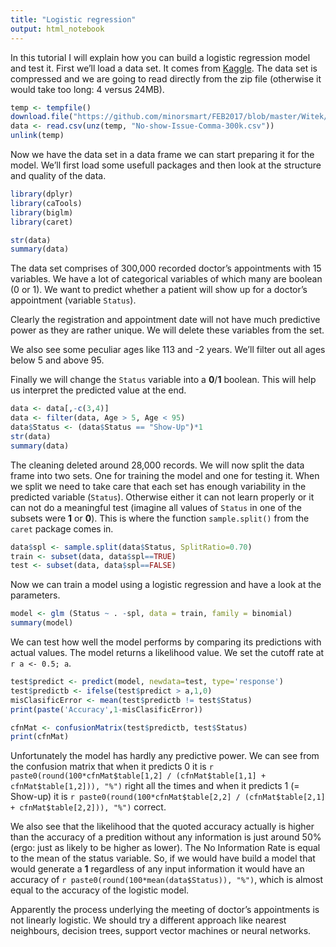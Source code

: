 ```yaml
---
title: "Logistic regression"
output: html_notebook
---
```


In this tutorial I will explain how you can build a logistic regression model and test it. First we'll load a data set. It comes from [Kaggle](https://www.kaggle.com/joniarroba/noshowappointments). The data set is compressed and we are going to read directly from the zip file (otherwise it would take too long: 4 versus 24MB).

```r
temp <- tempfile()
download.file("https://github.com/minorsmart/FEB2017/blob/master/Witek/doctor/No-show-Issue-Comma-300k.csv.zip?raw=true",temp)
data <- read.csv(unz(temp, "No-show-Issue-Comma-300k.csv"))
unlink(temp)
```

Now we have the data set in a data frame we can start preparing it for the model. We'll first load some usefull packages and then look at the structure and quality of the data.

```r
library(dplyr)
library(caTools)
library(biglm)
library(caret)

str(data)
summary(data)
```

The data set comprises of 300,000 recorded doctor's appointments with 15 variables. We have a lot of categorical variables of which many are boolean (0 or 1). We want to predict whether a patient will show up for a doctor's appointment (variable `Status`).

Clearly the registration and appointment date will not have much predictive power as they are rather unique. We will delete these variables from the set.

We also see some peculiar ages like 113 and -2 years. We'll filter out all ages below 5 and above 95.

Finally we will change the `Status` variable into a **0**/**1** boolean. This will help us interpret the predicted value at the end.

```r
data <- data[,-c(3,4)]
data <- filter(data, Age > 5, Age < 95)
data$Status <- (data$Status == "Show-Up")*1
str(data)
summary(data)
```

The cleaning deleted around 28,000 records. We will now split the data frame into two sets. One for training the model and one for testing it. When we split we need to take care that each set has enough variability in the predicted variable (`Status`). Otherwise either it can not learn properly or it can not do a meaningful test (imagine all values of `Status` in one of the subsets were **1** or **0**). This is where the function `sample.split()` from the `caret` package comes in.

```r
data$spl <- sample.split(data$Status, SplitRatio=0.70)
train <- subset(data, data$spl==TRUE)
test <- subset(data, data$spl==FALSE)
```

Now we can train a model using a logistic regression and have a look at the parameters.

```r
model <- glm (Status ~ . -spl, data = train, family = binomial)
summary(model)
```
We can test how well the model performs by comparing its predictions with actual values. The model returns a likelihood value. We set the cutoff rate at `r a <- 0.5; a`.

```r
test$predict <- predict(model, newdata=test, type='response')
test$predictb <- ifelse(test$predict > a,1,0)
misClasificError <- mean(test$predictb != test$Status)
print(paste('Accuracy',1-misClasificError))

cfnMat <- confusionMatrix(test$predictb, test$Status)
print(cfnMat)
```
Unfortunately the model has hardly any predictive power. We can see from the confusion matrix that when it predicts 0 it is `r paste0(round(100*cfnMat$table[1,2] / (cfnMat$table[1,1] + cfnMat$table[1,2])), "%")` right all the times and when it predicts 1 (= Show-up) it is `r paste0(round(100*cfnMat$table[2,2] / (cfnMat$table[2,1] + cfnMat$table[2,2])), "%")` correct.

We also see that the likelihood that the quoted accuracy actually is higher than the accuracy of a predition without any information is just around 50% (ergo: just as likely to be higher as lower). The No Information Rate is equal to the mean of the status variable. So, if we would have build a model that would generate a **1** regardless of any input information it would have an accuracy of `r paste0(round(100*mean(data$Status)), "%")`, which is almost equal to the accuracy of the logistic model.

Apparently the process underlying the meeting of doctor's appointments is not linearly logistic. We should try a different approach like nearest neighbours, decision trees, support vector machines or neural networks.
